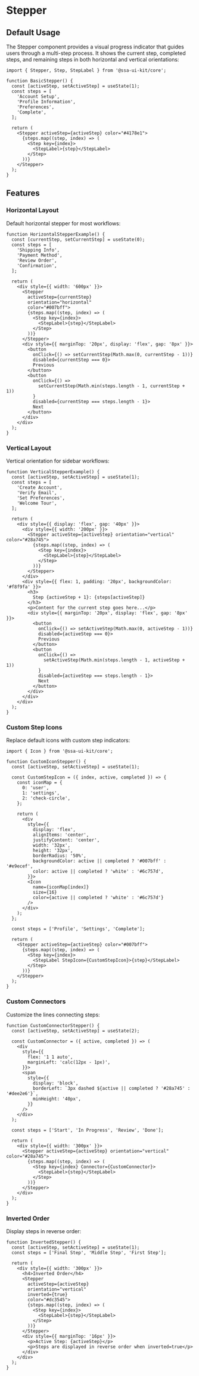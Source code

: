 
<Meta of={StepperStories} />

# Stepper

## Default Usage

The Stepper component provides a visual progress indicator that guides users through a multi-step process. It shows the current step, completed steps, and remaining steps in both horizontal and vertical orientations:

```tsx
import { Stepper, Step, StepLabel } from '@ssa-ui-kit/core';

function BasicStepper() {
  const [activeStep, setActiveStep] = useState(1);
  const steps = [
    'Account Setup',
    'Profile Information',
    'Preferences',
    'Complete',
  ];

  return (
    <Stepper activeStep={activeStep} color="#4178e1">
      {steps.map((step, index) => (
        <Step key={index}>
          <StepLabel>{step}</StepLabel>
        </Step>
      ))}
    </Stepper>
  );
}
```

## Features

### Horizontal Layout

Default horizontal stepper for most workflows:

```tsx
function HorizontalStepperExample() {
  const [currentStep, setCurrentStep] = useState(0);
  const steps = [
    'Shipping Info',
    'Payment Method',
    'Review Order',
    'Confirmation',
  ];

  return (
    <div style={{ width: '600px' }}>
      <Stepper
        activeStep={currentStep}
        orientation="horizontal"
        color="#007bff">
        {steps.map((step, index) => (
          <Step key={index}>
            <StepLabel>{step}</StepLabel>
          </Step>
        ))}
      </Stepper>
      <div style={{ marginTop: '20px', display: 'flex', gap: '8px' }}>
        <button
          onClick={() => setCurrentStep(Math.max(0, currentStep - 1))}
          disabled={currentStep === 0}>
          Previous
        </button>
        <button
          onClick={() =>
            setCurrentStep(Math.min(steps.length - 1, currentStep + 1))
          }
          disabled={currentStep === steps.length - 1}>
          Next
        </button>
      </div>
    </div>
  );
}
```

### Vertical Layout

Vertical orientation for sidebar workflows:

```tsx
function VerticalStepperExample() {
  const [activeStep, setActiveStep] = useState(1);
  const steps = [
    'Create Account',
    'Verify Email',
    'Set Preferences',
    'Welcome Tour',
  ];

  return (
    <div style={{ display: 'flex', gap: '40px' }}>
      <div style={{ width: '200px' }}>
        <Stepper activeStep={activeStep} orientation="vertical" color="#28a745">
          {steps.map((step, index) => (
            <Step key={index}>
              <StepLabel>{step}</StepLabel>
            </Step>
          ))}
        </Stepper>
      </div>
      <div style={{ flex: 1, padding: '20px', backgroundColor: '#f8f9fa' }}>
        <h3>
          Step {activeStep + 1}: {steps[activeStep]}
        </h3>
        <p>Content for the current step goes here...</p>
        <div style={{ marginTop: '20px', display: 'flex', gap: '8px' }}>
          <button
            onClick={() => setActiveStep(Math.max(0, activeStep - 1))}
            disabled={activeStep === 0}>
            Previous
          </button>
          <button
            onClick={() =>
              setActiveStep(Math.min(steps.length - 1, activeStep + 1))
            }
            disabled={activeStep === steps.length - 1}>
            Next
          </button>
        </div>
      </div>
    </div>
  );
}
```

### Custom Step Icons

Replace default icons with custom step indicators:

```tsx
import { Icon } from '@ssa-ui-kit/core';

function CustomIconStepper() {
  const [activeStep, setActiveStep] = useState(1);

  const CustomStepIcon = ({ index, active, completed }) => {
    const iconMap = {
      0: 'user',
      1: 'settings',
      2: 'check-circle',
    };

    return (
      <div
        style={{
          display: 'flex',
          alignItems: 'center',
          justifyContent: 'center',
          width: '32px',
          height: '32px',
          borderRadius: '50%',
          backgroundColor: active || completed ? '#007bff' : '#e9ecef',
          color: active || completed ? 'white' : '#6c757d',
        }}>
        <Icon
          name={iconMap[index]}
          size={16}
          color={active || completed ? 'white' : '#6c757d'}
        />
      </div>
    );
  };

  const steps = ['Profile', 'Settings', 'Complete'];

  return (
    <Stepper activeStep={activeStep} color="#007bff">
      {steps.map((step, index) => (
        <Step key={index}>
          <StepLabel StepIcon={CustomStepIcon}>{step}</StepLabel>
        </Step>
      ))}
    </Stepper>
  );
}
```

### Custom Connectors

Customize the lines connecting steps:

```tsx
function CustomConnectorStepper() {
  const [activeStep, setActiveStep] = useState(2);

  const CustomConnector = ({ active, completed }) => (
    <div
      style={{
        flex: '1 1 auto',
        marginLeft: 'calc(12px - 1px)',
      }}>
      <span
        style={{
          display: 'block',
          borderLeft: `3px dashed ${active || completed ? '#28a745' : '#dee2e6'}`,
          minHeight: '40px',
        }}
      />
    </div>
  );

  const steps = ['Start', 'In Progress', 'Review', 'Done'];

  return (
    <div style={{ width: '300px' }}>
      <Stepper activeStep={activeStep} orientation="vertical" color="#28a745">
        {steps.map((step, index) => (
          <Step key={index} Connector={CustomConnector}>
            <StepLabel>{step}</StepLabel>
          </Step>
        ))}
      </Stepper>
    </div>
  );
}
```

### Inverted Order

Display steps in reverse order:

```tsx
function InvertedStepper() {
  const [activeStep, setActiveStep] = useState(1);
  const steps = ['Final Step', 'Middle Step', 'First Step'];

  return (
    <div style={{ width: '300px' }}>
      <h4>Inverted Order</h4>
      <Stepper
        activeStep={activeStep}
        orientation="vertical"
        inverted={true}
        color="#dc3545">
        {steps.map((step, index) => (
          <Step key={index}>
            <StepLabel>{step}</StepLabel>
          </Step>
        ))}
      </Stepper>
      <div style={{ marginTop: '16px' }}>
        <p>Active Step: {activeStep}</p>
        <p>Steps are displayed in reverse order when inverted=true</p>
      </div>
    </div>
  );
}
```

<Canvas />
<Controls />

<Stories includePrimary={false} />

